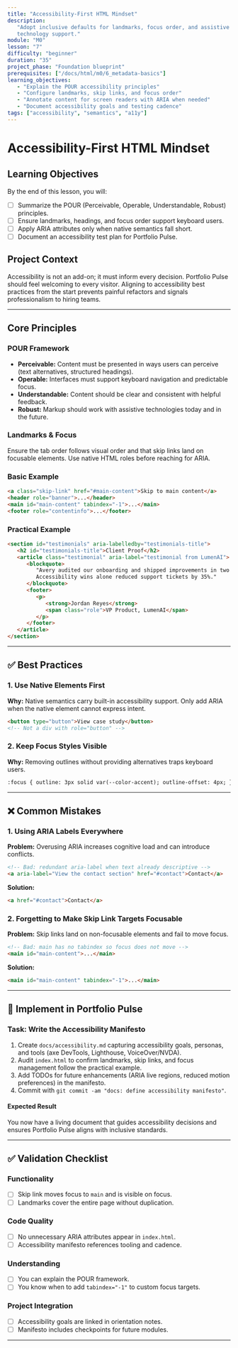 ```yaml
---
title: "Accessibility-First HTML Mindset"
description:
   "Adopt inclusive defaults for landmarks, focus order, and assistive
   technology support."
module: "M0"
lesson: "7"
difficulty: "beginner"
duration: "35"
project_phase: "Foundation blueprint"
prerequisites: ["/docs/html/m0/6_metadata-basics"]
learning_objectives:
   - "Explain the POUR accessibility principles"
   - "Configure landmarks, skip links, and focus order"
   - "Annotate content for screen readers with ARIA when needed"
   - "Document accessibility goals and testing cadence"
tags: ["accessibility", "semantics", "a11y"]
---
```


# Accessibility-First HTML Mindset

## Learning Objectives

By the end of this lesson, you will:

-  [ ] Summarize the POUR (Perceivable, Operable, Understandable, Robust)
       principles.
-  [ ] Ensure landmarks, headings, and focus order support keyboard users.
-  [ ] Apply ARIA attributes only when native semantics fall short.
-  [ ] Document an accessibility test plan for Portfolio Pulse.

## Project Context

Accessibility is not an add-on; it must inform every decision. Portfolio Pulse
should feel welcoming to every visitor. Aligning to accessibility best practices
from the start prevents painful refactors and signals professionalism to hiring
teams.

---

## Core Principles

### POUR Framework

-  **Perceivable:** Content must be presented in ways users can perceive (text
   alternatives, structured headings).
-  **Operable:** Interfaces must support keyboard navigation and predictable
   focus.
-  **Understandable:** Content should be clear and consistent with helpful
   feedback.
-  **Robust:** Markup should work with assistive technologies today and in the
   future.

### Landmarks & Focus

Ensure the tab order follows visual order and that skip links land on focusable
elements. Use native HTML roles before reaching for ARIA.

### Basic Example

```html
<a class="skip-link" href="#main-content">Skip to main content</a>
<header role="banner">...</header>
<main id="main-content" tabindex="-1">...</main>
<footer role="contentinfo">...</footer>
```

### Practical Example

```html
<section id="testimonials" aria-labelledby="testimonials-title">
   <h2 id="testimonials-title">Client Proof</h2>
   <article class="testimonial" aria-label="testimonial from LumenAI">
      <blockquote>
         "Avery audited our onboarding and shipped improvements in two weeks.
         Accessibility wins alone reduced support tickets by 35%."
      </blockquote>
      <footer>
         <p>
            <strong>Jordan Reyes</strong>
            <span class="role">VP Product, LumenAI</span>
         </p>
      </footer>
   </article>
</section>
```

---

## ✅ Best Practices

### 1. Use Native Elements First

**Why:** Native semantics carry built-in accessibility support. Only add ARIA
when the native element cannot express intent.

```html
<button type="button">View case study</button>
<!-- Not a div with role="button" -->
```

### 2. Keep Focus Styles Visible

**Why:** Removing outlines without providing alternatives traps keyboard users.

```html
:focus { outline: 3px solid var(--color-accent); outline-offset: 4px; }
```

---

## ❌ Common Mistakes

### 1. Using ARIA Labels Everywhere

**Problem:** Overusing ARIA increases cognitive load and can introduce
conflicts.

```html
<!-- Bad: redundant aria-label when text already descriptive -->
<a aria-label="View the contact section" href="#contact">Contact</a>
```

**Solution:**

```html
<a href="#contact">Contact</a>
```

### 2. Forgetting to Make Skip Link Targets Focusable

**Problem:** Skip links land on non-focusable elements and fail to move focus.

```html
<!-- Bad: main has no tabindex so focus does not move -->
<main id="main-content">...</main>
```

**Solution:**

```html
<main id="main-content" tabindex="-1">...</main>
```

---

## 🔨 Implement in Portfolio Pulse

### Task: Write the Accessibility Manifesto

1. Create `docs/accessibility.md` capturing accessibility goals, personas, and
   tools (axe DevTools, Lighthouse, VoiceOver/NVDA).
2. Audit `index.html` to confirm landmarks, skip links, and focus management
   follow the practical example.
3. Add TODOs for future enhancements (ARIA live regions, reduced motion
   preferences) in the manifesto.
4. Commit with `git commit -am "docs: define accessibility manifesto"`.

#### Expected Result

You now have a living document that guides accessibility decisions and ensures
Portfolio Pulse aligns with inclusive standards.

---

## ✅ Validation Checklist

### Functionality

-  [ ] Skip link moves focus to `main` and is visible on focus.
-  [ ] Landmarks cover the entire page without duplication.

### Code Quality

-  [ ] No unnecessary ARIA attributes appear in `index.html`.
-  [ ] Accessibility manifesto references tooling and cadence.

### Understanding

-  [ ] You can explain the POUR framework.
-  [ ] You know when to add `tabindex="-1"` to custom focus targets.

### Project Integration

-  [ ] Accessibility goals are linked in orientation notes.
-  [ ] Manifesto includes checkpoints for future modules.

---

